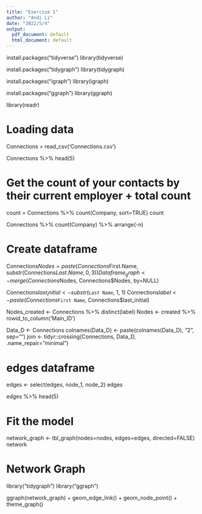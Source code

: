 ---
title: "Exercise 1"
author: "Andi Li"
date: "2022/5/4"
output:
  pdf_document: default
  html_document: default
---
install.packages("tidyverse")
library(tidyverse)

install.packages("tidygraph")
library(tidygraph)

install.packages("igraph")
library(igraph)

install.packages("ggraph")
library(ggraph)

library(readr)

# Loading data
Connections = read_csv('Connections.csv')

Connections %>% head(5)

# Get the count of your contacts by their current employer + total count
count = Connections %>% count(Company, sort=TRUE)
count

Connections %>% 
  count(Company) %>% 
  arrange(-n)

# Create dataframe
Connections$Nodes = paste(Connections$First.Name, substr(Connections$Last.Name,0,3))
Dataframe_graph <- merge(Connections$Nodes, Connections$Nodes, by=NULL)

Connections$last_initial <- substr($`Last Name`, 1, 1)
Connections$label <- paste(Connections$`First Name`, Connections$last_initial)

Nodes_created <- Connections %>% distinct(label)
Nodes <- created %>% rowid_to_column('Main_ID')

Data_D <- Connections
colnames(Data_D) <- paste(colnames(Data_D), "2", sep="")
join <- tidyr::crossing(Connections, Data_D, .name_repair="minimal")

# edges dataframe
edges <- select(edges, node_1, node_2)
edges

edges %>% head(5)

# Fit the model
network_graph <- tbl_graph(nodes=nodes, edges=edges, directed=FALSE)
network

# Network Graph
library("tidygraph")
library("ggraph")

ggraph(network_graph) + geom_edge_link() + geom_node_point() + theme_graph()






